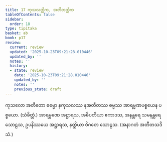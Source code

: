 ```yaml
---
title: 17 ကုသလတ္တိက, အတီတတ္တိက
tableOfContents: false
sidebar:
  order: 18
type: tipitaka
basket: ab
book: p17
review:
  current: review
  updated: '2025-10-23T09:21:28.010446'
  updated_by: ''
  notes: ''
  history:
  - state: review
    date: '2025-10-23T09:21:28.010446'
    updated_by: ''
    notes: ''
    previous_state: draft
---
```



<ReviewStatus review={frontmatter.review} showDetails={true} />

<HypothesisAnnotation frontmatter={frontmatter} />

<DynamicBreadcrumb />

<Division number="29" book="p17" e="ch" v="40" p="297">

<Paragraph number="77" book="p17">
ကုသလော အတီတော ဓမ္မော နကုသလဿ နအတီတဿ ဓမ္မဿ အာရမ္မဏပစ္စယေန ပစ္စယော. (သံခိတ္တံ.)
</Paragraph>

<Paragraph number="78" book="p17">
အာရမ္မဏေ အဋ္ဌာရသ, အဓိပတိယာ ဧကာဒသ, အနန္တရေ သမနန္တရေ သောဠသ, ဥပနိဿယေ အဋ္ဌာရသ, နတ္ထိယာ ဝိဂတေ သောဠသ. (အနာဂတံ အတီတသဒိသံ.)
</Paragraph>
</Division>